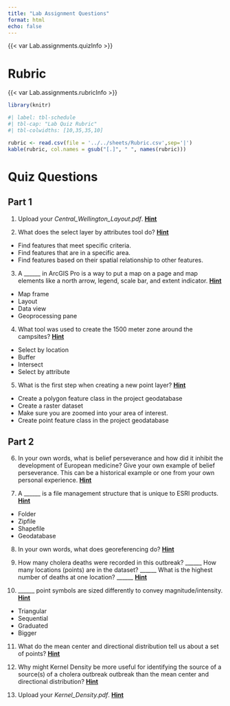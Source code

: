 ```yaml
---
title: "Lab Assignment Questions"
format: html
echo: false
---
```



{{< var Lab.assignments.quizInfo >}}

# Rubric

{{< var Lab.assignments.rubricInfo >}}

```r

library(knitr)
```

```r
#| label: tbl-schedule
#| tbl-cap: "Lab Quiz Rubric"
#| tbl-colwidths: [10,35,35,10]

rubric <- read.csv(file = '../../sheets/Rubric.csv',sep='|')
kable(rubric, col.names = gsub("[.]", " ", names(rubric)))

```

# Quiz Questions

## Part 1

(@) Upload your *Central_Wellington_Layout.pdf*. [**Hint**](instructions.qmd#make-your-first-map)


(@) What does the select layer by attributes tool do? [**Hint**](instructions.qmd#explore-your-data)

- Find features that meet specific criteria.
- Find features that are in a specific area.
- Find features based on their spatial relationship to other features.

(@) A ______ in ArcGIS Pro is a way to put a map on a page and map elements like a north arrow, legend, scale bar, and extent indicator. [**Hint**](instructions.qmd#make-a-layout)

- Map frame
- Layout
- Data view
- Geoprocessing pane


(@) What tool was used to create the 1500 meter zone around the campsites? [**Hint**](instructions.qmd#use-geoprocessing-tools)

- Select by location
- Buffer
- Intersect
- Select by attribute

(@) What is the first step when creating a new point layer? [**Hint**](instructions.qmd#create-points-on-a-map)

- Create a polygon feature class in the project geodatabase
- Create a raster dataset
- Make sure you are zoomed into your area of interest. 
- Create point feature class in the project geodatabase

## Part 2

(@) In your own words, what is belief perseverance and how did it inhibit the development of European medicine? Give your own example of belief perseverance. This can be a historical example or one from your own personal experience. [**Hint**](instructions.qmd#belief-perseverance)

(@) A ______ is a file management structure that is unique to ESRI products. [**Hint**](instructions.qmd#Geodatabases)

- Folder
- Zipfile
- Shapefile
- Geodatabase

(@) In your own words, what does georeferencing do? [**Hint**](instructions.qmd#georeferencing)

(@) How many cholera deaths were recorded in this outbreak? ______ How many locations (points) are in the dataset? ______ What is the highest number of deaths at one location? ______ [**Hint**](instructions.qmd#inspect-the-data)

(@) ______ point symbols are sized differently to convey magnitude/intensity. [**Hint**](instructions.qmd#symbolize-by-count)

- Triangular
- Sequential
- Graduated
- Bigger


(@) What do the mean center and directional distribution tell us about a set of points? [**Hint**](instructions.qmd#measures-of-central-tendency)

(@) Why might Kernel Density be more useful for identifying the source of a source(s) of a cholera outbreak outbreak than the mean center and directional distribution? [**Hint**](instructions.qmd#kernel-density)


(@) Upload your *Kernel_Density.pdf*. [**Hint**](instructions.qmd#kernel-density)
